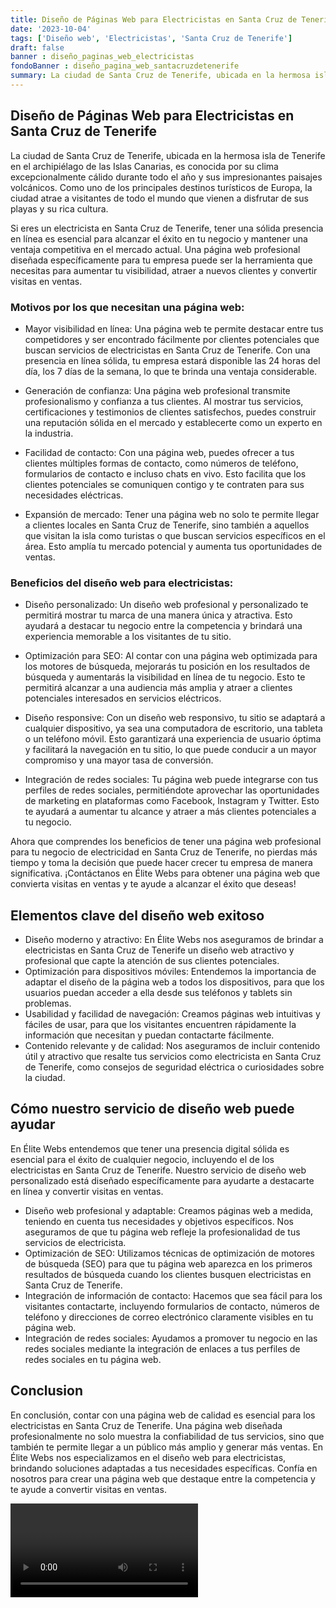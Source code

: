 ```yaml
---
title: Diseño de Páginas Web para Electricistas en Santa Cruz de Tenerife
date: '2023-10-04'
tags: ['Diseño web', 'Electricistas', 'Santa Cruz de Tenerife']
draft: false
banner : diseño_paginas_web_electricistas
fondoBanner : diseño_pagina_web_santacruzdetenerife
summary: La ciudad de Santa Cruz de Tenerife, ubicada en la hermosa isla de Tenerife en el archipiélago de las Islas Canarias, es conocida por su clima excepcionalmente cálido durante todo el año y sus impresionantes paisajes volcánicos. Como uno de los principales destinos turísticos de Europa, la ciudad atrae a visitantes de todo el mundo que vienen a disfrutar de sus playas y su rica cultura.
---
```


## Diseño de Páginas Web para Electricistas en Santa Cruz de Tenerife

La ciudad de Santa Cruz de Tenerife, ubicada en la hermosa isla de Tenerife en el archipiélago de las Islas Canarias, es conocida por su clima excepcionalmente cálido durante todo el año y sus impresionantes paisajes volcánicos. Como uno de los principales destinos turísticos de Europa, la ciudad atrae a visitantes de todo el mundo que vienen a disfrutar de sus playas y su rica cultura.

Si eres un electricista en Santa Cruz de Tenerife, tener una sólida presencia en línea es esencial para alcanzar el éxito en tu negocio y mantener una ventaja competitiva en el mercado actual. Una página web profesional diseñada específicamente para tu empresa puede ser la herramienta que necesitas para aumentar tu visibilidad, atraer a nuevos clientes y convertir visitas en ventas.

### Motivos por los que necesitan una página web:

- Mayor visibilidad en línea: Una página web te permite destacar entre tus competidores y ser encontrado fácilmente por clientes potenciales que buscan servicios de electricistas en Santa Cruz de Tenerife. Con una presencia en línea sólida, tu empresa estará disponible las 24 horas del día, los 7 días de la semana, lo que te brinda una ventaja considerable.

- Generación de confianza: Una página web profesional transmite profesionalismo y confianza a tus clientes. Al mostrar tus servicios, certificaciones y testimonios de clientes satisfechos, puedes construir una reputación sólida en el mercado y establecerte como un experto en la industria.

- Facilidad de contacto: Con una página web, puedes ofrecer a tus clientes múltiples formas de contacto, como números de teléfono, formularios de contacto e incluso chats en vivo. Esto facilita que los clientes potenciales se comuniquen contigo y te contraten para sus necesidades eléctricas.

- Expansión de mercado: Tener una página web no solo te permite llegar a clientes locales en Santa Cruz de Tenerife, sino también a aquellos que visitan la isla como turistas o que buscan servicios específicos en el área. Esto amplía tu mercado potencial y aumenta tus oportunidades de ventas.

### Beneficios del diseño web para electricistas:

- Diseño personalizado: Un diseño web profesional y personalizado te permitirá mostrar tu marca de una manera única y atractiva. Esto ayudará a destacar tu negocio entre la competencia y brindará una experiencia memorable a los visitantes de tu sitio.

- Optimización para SEO: Al contar con una página web optimizada para los motores de búsqueda, mejorarás tu posición en los resultados de búsqueda y aumentarás la visibilidad en línea de tu negocio. Esto te permitirá alcanzar a una audiencia más amplia y atraer a clientes potenciales interesados en servicios eléctricos.

- Diseño responsive: Con un diseño web responsivo, tu sitio se adaptará a cualquier dispositivo, ya sea una computadora de escritorio, una tableta o un teléfono móvil. Esto garantizará una experiencia de usuario óptima y facilitará la navegación en tu sitio, lo que puede conducir a un mayor compromiso y una mayor tasa de conversión.

- Integración de redes sociales: Tu página web puede integrarse con tus perfiles de redes sociales, permitiéndote aprovechar las oportunidades de marketing en plataformas como Facebook, Instagram y Twitter. Esto te ayudará a aumentar tu alcance y atraer a más clientes potenciales a tu negocio.

Ahora que comprendes los beneficios de tener una página web profesional para tu negocio de electricidad en Santa Cruz de Tenerife, no pierdas más tiempo y toma la decisión que puede hacer crecer tu empresa de manera significativa. ¡Contáctanos en Élite Webs para obtener una página web que convierta visitas en ventas y te ayude a alcanzar el éxito que deseas!

<GifSeo />

<Cta />

## Elementos clave del diseño web exitoso

- Diseño moderno y atractivo: En Élite Webs nos aseguramos de brindar a electricistas en Santa Cruz de Tenerife un diseño web atractivo y profesional que capte la atención de sus clientes potenciales.
- Optimización para dispositivos móviles: Entendemos la importancia de adaptar el diseño de la página web a todos los dispositivos, para que los usuarios puedan acceder a ella desde sus teléfonos y tablets sin problemas.
- Usabilidad y facilidad de navegación: Creamos páginas web intuitivas y fáciles de usar, para que los visitantes encuentren rápidamente la información que necesitan y puedan contactarte fácilmente.
- Contenido relevante y de calidad: Nos aseguramos de incluir contenido útil y atractivo que resalte tus servicios como electricista en Santa Cruz de Tenerife, como consejos de seguridad eléctrica o curiosidades sobre la ciudad.

## Cómo nuestro servicio de diseño web puede ayudar

En Élite Webs entendemos que tener una presencia digital sólida es esencial para el éxito de cualquier negocio, incluyendo el de los electricistas en Santa Cruz de Tenerife. Nuestro servicio de diseño web personalizado está diseñado específicamente para ayudarte a destacarte en línea y convertir visitas en ventas.

- Diseño web profesional y adaptable: Creamos páginas web a medida, teniendo en cuenta tus necesidades y objetivos específicos. Nos aseguramos de que tu página web refleje la profesionalidad de tus servicios de electricista.
- Optimización de SEO: Utilizamos técnicas de optimización de motores de búsqueda (SEO) para que tu página web aparezca en los primeros resultados de búsqueda cuando los clientes busquen electricistas en Santa Cruz de Tenerife.
- Integración de información de contacto: Hacemos que sea fácil para los visitantes contactarte, incluyendo formularios de contacto, números de teléfono y direcciones de correo electrónico claramente visibles en tu página web.
- Integración de redes sociales: Ayudamos a promover tu negocio en las redes sociales mediante la integración de enlaces a tus perfiles de redes sociales en tu página web.

## Conclusion

En conclusión, contar con una página web de calidad es esencial para los electricistas en Santa Cruz de Tenerife. Una página web diseñada profesionalmente no solo muestra la confiabilidad de tus servicios, sino que también te permite llegar a un público más amplio y generar más ventas. En Élite Webs nos especializamos en el diseño web para electricistas, brindando soluciones adaptadas a tus necesidades específicas. Confía en nosotros para crear una página web que destaque entre la competencia y te ayude a convertir visitas en ventas.

<Video />

<CtaBot job='Electricistas' city='Santa Cruz de Tenerife'/>

<Gmaps query='Santa Cruz de Tenerife+españa+maps' />